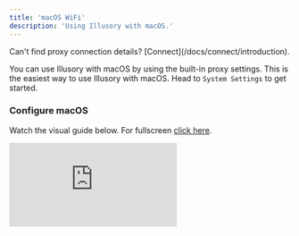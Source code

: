 ```yaml
---
title: 'macOS WiFi'
description: 'Using Illusory with macOS.'
---
```


<Warning>
    Can't find proxy connection details? [Connect](/docs/connect/introduction).
</Warning>

You can use Illusory with macOS by using the built-in proxy settings. This is the easiest way to use Illusory with macOS. Head to `System Settings` to get started.

### Configure macOS

Watch the visual guide below. For fullscreen [click here](https://app.arcade.software/share/a4TpN0qfdYci0yS4DQHD).

<div style={{
  position: 'relative',
  paddingBottom: 'calc(62.5% + 41px)',
  height: '0'
  }}>
<iframe
  src="https://demo.arcade.software/a4TpN0qfdYci0yS4DQHD?embed"
  title="Congifure macOS"
  frameborder="0"
  loading="lazy"
  allowfullscreen
  webkitallowfullscreen
  mozallowfullscreen
  style={{
    background: '#000000',
    width: '100%',
    height: '100%',
    position: 'absolute',
    top: '0',
    left: '0',
    colorScheme: 'none'
  }}></iframe>
</div>
